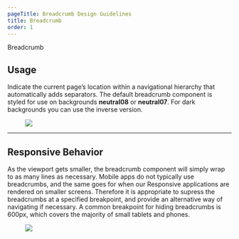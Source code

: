 ```yaml
---
pageTitle: Breadcrumb Design Guidelines
title: Breadcrumb
order: 1
---
```



<DocsHeading to="/api/breadcrumb/" type="code">
  Breadcrumb
</DocsHeading>

## Usage

Indicate the current page’s location within a navigational hierarchy that automatically adds separators. The default breadcrumb component is styled for use on backgrounds **neutral08** or **neutral07**. For dark backgrounds you can use the inverse version.

<figure>
  <img src="../../images/breadcrumbs/example-breadcrumbs.png" alt=" " />
</figure>
<span class="horizontal-spacer"></span>
<hr class="article-divider" />

## Responsive Behavior

As the viewport gets smaller, the breadcrumb component will simply wrap to as many lines as necessary. Mobile apps do not typically use breadcrumbs, and the same goes for when our Responsive applications are rendered on smaller screens. Therefore it is appropriate to supress the breadcrumbs at a specified breakpoint, and provide an alternative way of navigating if necessary. A common breakpoint for hiding breadcrumbs is 600px, which covers the majority of small tablets and phones.

<div class="two-col">
  <div class="row">
    <div class="col col-1">
      <figure>
        <img src="../../images/breadcrumbs/breadcrumbs-wrap.png" alt=" " />
      </figure>
    </div>
    <div class="col col-2"></div>
  </div>
</div>
<span class="horizontal-spacer"></span>
